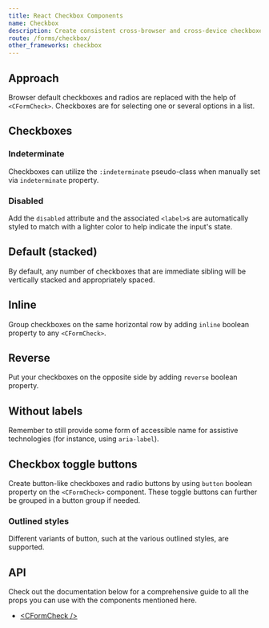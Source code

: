 ```yaml
---
title: React Checkbox Components
name: Checkbox
description: Create consistent cross-browser and cross-device checkboxes with our React checkbox components.
route: /forms/checkbox/
other_frameworks: checkbox
---
```


## Approach

Browser default checkboxes and radios are replaced with the help of `<CFormCheck>`. Checkboxes are for selecting one or several options in a list.

## Checkboxes

<ExampleSnippet component="CheckboxExample" componentName="React Form Checkbox" />

### Indeterminate

Checkboxes can utilize the `:indeterminate` pseudo-class when manually set via `indeterminate` property.

<ExampleSnippet component="CheckboxIndeterminateExample" componentName="React Form Checkbox" />

### Disabled

Add the `disabled` attribute and the associated `<label>`s are automatically styled to match with a lighter color to help indicate the input's state.

<ExampleSnippet component="CheckboxDisabledExample" componentName="React Form Checkbox" />

## Default (stacked)

By default, any number of checkboxes that are immediate sibling will be vertically stacked and appropriately spaced.

<ExampleSnippet component="CheckboxStackedExample" componentName="React Form Checkbox" />

## Inline

Group checkboxes on the same horizontal row by adding `inline` boolean property to any `<CFormCheck>`.

<ExampleSnippet component="CheckboxInlineExample" componentName="React Form Checkbox" />

## Reverse 

Put your checkboxes on the opposite side by adding `reverse` boolean property.

<ExampleSnippet component="CheckboxReverseExample" componentName="React Form Checkbox" />

## Without labels

Remember to still provide some form of accessible name for assistive technologies (for instance, using `aria-label`).

<ExampleSnippet component="CheckboxWithoutLabelsExample" componentName="React Form Checkbox" />

## Checkbox toggle buttons

Create button-like checkboxes and radio buttons by using `button` boolean property on the `<CFormCheck>` component. These toggle buttons can further be grouped in a button group if needed.

<ExampleSnippet component="CheckboxToggleButtonsExample" componentName="React Form Checkbox" />

### Outlined styles

Different variants of button, such at the various outlined styles, are supported.

<ExampleSnippet component="CheckboxToggleButtonsOutlinedStylesExample" componentName="React Form Checkbox" />

## API

Check out the documentation below for a comprehensive guide to all the props you can use with the components mentioned here.

- [&lt;CFormCheck /&gt;](./api/#cformcheck)
